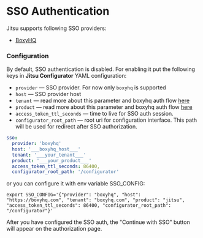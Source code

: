 # SSO Authentication

Jitsu supports following SSO providers:
* [BoxyHQ](https://boxyhq.com/)

### Configuration

By default, SSO authentication is disabled. For enabling it put the following keys in **Jitsu Configurator** YAML configuration:

* `provider` — SSO provider. For now only `boxyhq` is supported
* `host` — SSO provider host
* `tenant` — read more about this parameter and boxyhq auth flow [here](https://boxyhq.com/docs/jackson/saml-flow#3-oauth-20-flow)
* `product` — read more about this parameter and boxyhq auth flow [here](https://boxyhq.com/docs/jackson/saml-flow#3-oauth-20-flow)
* `access_token_ttl_seconds` — time to live for SSO auth session.
* `configurator_root_path` — root uri for configuration interface. This path will be used for redirect after SSO authorization.

```yaml
sso:
  provider: 'boxyhq'
  host: '___boxyhq_host___'
  tenant: '___your_tenant___'
  product: '___your_product___'
  access_token_ttl_seconds: 86400,
  configurator_root_path: '/configurator'
```

or you can configure it with env variable SSO_CONFIG:

```
export SSO_CONFIG='{"provider": "boxyhq", "host": "https://boxyhq.com", "tenant": "boxyhq.com", "product": "jitsu", "access_token_ttl_seconds": 86400, "configurator_root_path": "/configurator"}'
```

After you have configured the SSO auth, the "Continue with SSO" button will appear on the authorization page.